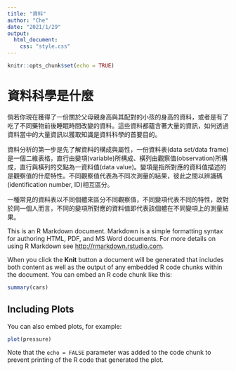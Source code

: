 ---
title: "資料"
author: "Che"
date: "2021/1/29"
output:
  html_document:
    css: "style.css"
---


```{r setup, include=FALSE}
knitr::opts_chunk$set(echo = TRUE)
```

# 資料科學是什麼

倘若你現在獲得了一份關於父母親身高與其配對的小孩的身高的資料，或者是有了吃了不同藥物前後睡眠時間改變的資料。這些資料都蘊含著大量的資訊，如何透過資料當中的大量資訊以獲取知識是資料科學的首要目的。

資料分析的第一步是先了解資料的構成與屬性，一份資料表(data set/data frame)是一個二維表格，直行由變項(variable)所構成、橫列由觀察值(observation)所構成，直行與橫列的交點為一資料值(data value)。變項是指所對應的資料值描述的是觀察值的什麼特性。不同觀察值代表為不同次測量的結果，彼此之間以辨識碼(identification number, ID)相互區分。

一種常見的資料表以不同個體來區分不同觀察值，不同變項代表不同的特性，故對於同一個人而言，不同的變項所對應的資料值即代表該個體在不同變項上的測量結果。



This is an R Markdown document. Markdown is a simple formatting syntax for authoring HTML, PDF, and MS Word documents. For more details on using R Markdown see <http://rmarkdown.rstudio.com>.

When you click the **Knit** button a document will be generated that includes both content as well as the output of any embedded R code chunks within the document. You can embed an R code chunk like this:

```{r cars}
summary(cars)
```

## Including Plots

You can also embed plots, for example:

```{r pressure, echo=FALSE}
plot(pressure)
```

Note that the `echo = FALSE` parameter was added to the code chunk to prevent printing of the R code that generated the plot.
